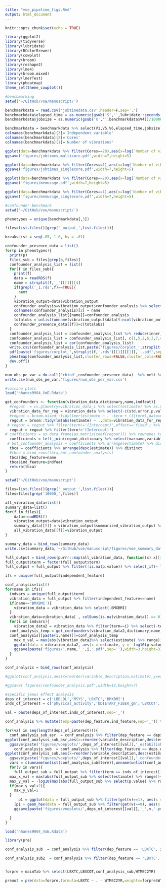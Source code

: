 ```yaml
---
title: "voe_pipeline_figs.Rmd"
output: html_document
---
```


```r
knitr::opts_chunk$set(echo = TRUE)
```

```r
library(ggplot2)
library(tidyverse)
library(lubridate)
library(RColorBrewer)
library(cowplot)
library(broom)
library(reshape2)
library(lme4)
library(broom.mixed)
library(lmerTest)
library(pheatmap)
theme_set(theme_cowplot())
```

```r
#benchmarking
setwd('~/GitHub/voe/manuscript/')

benchmarkdata = read.csv('jobtimedata.csv',header=F,sep=',')
benchmarkdata$elapsed_time = as.numeric(gsub('S','',lubridate::seconds(hms(benchmarkdata$V3))))
benchmarkdata$jobsize = as.numeric(gsub('K','',benchmarkdata$V4))/1000000

benchmarkdata = benchmarkdata %>% select(V1,V5,V6,elapsed_time,jobsize)
colnames(benchmarkdata)[3]='Independent variable'
colnames(benchmarkdata)[2]='Cores'
colnames(benchmarkdata)[1]='Number of vibrations'

ggplot(data=benchmarkdata %>% filter(Cores==20),aes(x=log(`Number of vibrations`),y=log(elapsed_time),color=`Independent variable`)) + geom_point() + ggtitle('Runtime benchmarking') + xlab('log(Number of vibrations)') + ylab('Log(Seconds)')
ggsave('figures/jobtimes_multicore.pdf',width=7,height=5)

ggplot(data=benchmarkdata %>% filter(Cores==1),aes(x=log(`Number of vibrations`),y=log(elapsed_time),color=`Independent variable`)) + geom_point() + ggtitle('Runtime benchmarking') + xlab('log(Number of vibrations)') + ylab('Log(Seconds)')
ggsave('figures/jobtimes_singlecore.pdf',width=7,height=5)

ggplot(data=benchmarkdata %>% filter(Cores==20),aes(x=log(`Number of vibrations`),y=log(jobsize),color=`Independent variable`)) + geom_point()+ ggtitle('Memory usage')+ xlab('log(Number of vibrations)') + ylab('Log(RAM used, GB)')
ggsave('figures/memusage.pdf',width=7,height=5)

ggplot(data=benchmarkdata %>% filter(Cores==1),aes(x=log(`Number of vibrations`),y=log(jobsize),color=`Independent variable`)) + geom_point()+ ggtitle('Memory usage')+ xlab('log(Number of vibrations)') + ylab('Log(RAM used, GB)')
ggsave('figures/memusage_singlecore.pdf',width=7,height=5)

```
```r
#confounder benchmark
setwd('~/GitHub/voe/manuscript/')

phenotypes = unique(benchmarkdata[,3])

files=list.files()[grep('_output_',list.files())]

breaksList = seq(.85, 1.0, by = .01)

confounder_presence_data = list()
for(p in phenotypes){
  print(p)
  files_sub = files[grep(p,files)]
  confounder_analysis_list = list()
  for(f in files_sub){
    print(f)
    data = readRDS(f)
    name = strsplit(f,'_')[[1]][4]
    if(grepl('_1.rds',f)==TRUE){
      next
    }
    vibration_output=data$vibration_output
    confounder_analysis=vibration_output$confounder_analysis %>% select(term,estimate)
    colnames(confounder_analysis)[2] = name
    confounder_analysis_list[[name]]=confounder_analysis
    totalobs = unlist(unname(vibration_output$data[9:ncol(vibration_output$data)] %>% colSums))
    confounder_presence_data[[f]]=c(totalobs)
  }
  confounder_analysis_list = confounder_analysis_list %>% reduce(inner_join, by = "term") %>% select(-term)
  confounder_analysis_list = confounder_analysis_list[, c(1,5,2,6,3,7,4,8)]
  confounder_analysis_list = cor(confounder_analysis_list)
  write.csv(confounder_analysis_list,paste('figures/corplot_',strsplit(f,'.rds')[[1]][[1]],'.csv',sep=''))
  pdf(paste('figures/corplot_',strsplit(f,'.rds')[[1]][[1]],'-.pdf',sep=''),width=3,height=3)
  pheatmap(confounder_analysis_list,cluster_rows=FALSE,cluster_cols=FALSE,breaks=breaksList,legend = FALSE)
  dev.off()
}

num_obs_pe_var = do.call('rbind',confounder_presence_data)  %>% melt %>% mutate(num=strsplit(as.character(Var1),'_') %>% map_chr(4)) %>% select(-Var1,-Var2) %>% group_by(num) %>% summarize(mean=mean(value),sd=sd(value))
write.csv(num_obs_pe_var,'figures/num_obs_per_var.csv')

```


```r
#volcano plots
load('nhanes9904_VoE.Rdata')

get_confounders <- function(vibration_data,dictionary,name,indfeat){
  #regout  = cv.glmnet(y=vibration_data_i %>% select(estimate) %>% as.matrix, x=vibration_data_i %>% select(-estimate) %>% as.matrix, alpha=1 ,type.measure = "mse", nfolds = 10)
  vibration_data_for_reg = vibration_data %>% select(-c(std.error,p.value,statistic,independent_feature)) %>% mutate(estimate=(estimate))
  #regout = broom.mixed::tidy(lmer(estimate ~ . -term + (1|term),data=vibration_data_for_reg))
  regout = broom::tidy(lm(abs(estimate) ~ .,data=vibration_data_for_reg))
 # regout = regout %>% filter(term!='(Intercept)',effect=='fixed') %>% select(-group,-effect)
  regout = regout %>% filter(term!='(Intercept)')
# coefficients = as.data.frame(as.matrix(coef(regout))) %>% rownames_to_column('term') %>% arrange(1)
  coefficients = left_join(regout,dictionary %>% select(varname,variable_description),by=c('term'='varname')) %>% filter(!is.na(variable_description)) %>% select(variable_description,term,estimate,std.error)  %>% distinct()
 # bot_confounder_analysis = coefficients %>% arrange(estimate) %>% distinct %>% head(25)
  tbca = coefficients %>% arrange(desc(estimate)) %>% distinct
  #tbca = bind_rows(tbca,bot_confounder_analysis)
  tbca$dep_feature=name
  tbca$ind_feature=indfeat
  return(tbca)
}

setwd('~/GitHub/voe/manuscript')

files=list.files()[grep('_output_',list.files())]
files=files[grep('10000_',files)]

all_vibration_data=list() 
summary_data=list()
for(f in files){
    data=readRDS(f)
    vibration_output=data$vibration_output
    summary_data[[f]] = vibration_output$summarized_vibration_output %>% mutate(dep_feature = strsplit(f,'.rds') %>% map_chr(1) %>% strsplit('10000_') %>% map_chr(2))
    all_vibration_data[[f]]=vibration_output
}

summary_data = bind_rows(summary_data)
write.csv(summary_data,'~/GitHub/voe/manuscript/figures/voe_summary_data.csv')

full_output = bind_rows(purrr::map(all_vibration_data, function(x) x[[3]] %>% mutate(phenoname=names(x)[3])))
full_output$term = factor(full_output$term)
full_output = full_output %>% filter(!is.na(p.value)) %>% select_if(~ length(unique(.)) > 1) %>% select(-full_fits)

ifs = unique(full_output$independent_feature)

conf_analysis=list()
for(name in ifs){
  indvars = unique(full_output$term)
  vibration_data = full_output %>% filter(independent_feature==name) 
  if(name=='BMXBMI'){
    vibration_data = vibration_data %>% select(-BMXBMI)
  }
  vibration_data=vibration_data[ , colSums(is.na(vibration_data)) == 0]
  for(i in indvars){
    vibration_data2 = vibration_data %>% filter(term==i) %>% select(-term)
  conf_analysis_temp = get_confounders(vibration_data2,dictionary,name,i)
  conf_analysis[[paste(i,name)]]=conf_analysis_temp
    max_x_val = max(abs(vibration_data2%>% select(estimate) %>% range))+.001
    ggplot(data = vibration_data2, aes(x = estimate, y = -log10(p.value))) +geom_hex(bins=100)  +theme(legend.position="bottom") +theme(legend.title = element_blank()) + xlab('Estimate') + theme(legend.text=element_text(size=6))+ggtitle(paste(name,i,sep='_'))+ theme(plot.title = element_text(size=12)) + geom_hline(yintercept = -log10(0.05)) + xlim(-1*max_x_val,max_x_val) + ylim(0,25)+theme(plot.title = element_blank())+scale_fill_gradientn(limits = c(0,1000),breaks=c(250,500,750),colors=c("navyblue", "darkmagenta", "darkorange1"))+ theme(legend.position = "none")
    ggsave(paste('figures/',name,'_',i,'.pdf',sep=''),width=3,height=3)
  }
}

conf_analysis = bind_rows(conf_analysis)

#ggplot(conf_analysis,aes(x=reorder(variable_description,estimate),y=estimate,fill=dep_feature)) +geom_bar(stat='identity',position='dodge') + xlab('') + ylab('Change in model effect size')+ggtitle('Adjusters driving VoE')+geom_errorbar(aes(ymin =estimate-std.error,ymax=estimate+std.error), width = 0.2, position = position_dodge(width = 0.9))+ theme(legend.position = 'bottom',plot.title = element_text(size=12))+theme(axis.text = element_text(size=10,angle=30,hjust=1))

#ggsave('figures/confounder_analysis.pdf',width=12,height=7)

```

```r
#specific janus effect analysis
deps_of_interest = c('LBDLDL','MSYS','LBXTC','BMXBMI')
inds_of_interest = c('physical_activity','bDIETARY_FIBER_gm','LBXCOT','DR1TTFAT')

val = paste(deps_of_interest,inds_of_interest,sep='_')

conf_analysis %>% mutate(temp=paste(dep_feature,ind_feature,sep='_')) %>% filter(temp %in% val) 

for(val in seq(length(deps_of_interest))){
  conf_analysis_sub_asr  = conf_analysis %>% filter(dep_feature == deps_of_interest[[val]], ind_feature == inds_of_interest[[val]]) %>% arrange(desc(estimate)) %>% filter(term == 'RIDRETH1'|term == 'male'| term=='RIDAGEYR'|term=='SES_LEVEL'|term=='education')
ggplot(conf_analysis_sub_asr,aes(x=reorder(variable_description,desc(estimate)),y=estimate)) +geom_bar(stat='identity',position='dodge') + xlab('') + ylab('Change in model effect size')+geom_errorbar(aes(ymin =estimate-std.error,ymax=estimate+std.error), width = 0.2, position = position_dodge(width = 0.9))+ theme(legend.position = 'bottom',plot.title = element_text(size=12))+theme(axis.text = element_text(size=10,angle=30,hjust=1))+ggtitle(paste(deps_of_interest[[val]],'~',inds_of_interest[[val]]))
  ggsave(paste('figures/voeplots/',deps_of_interest[[val]],'_estabilished_confounders','.pdf',sep=''),width=2.5,height=5)
    conf_analysis_sub  = conf_analysis %>% filter(dep_feature == deps_of_interest[[val]], ind_feature == inds_of_interest[[val]]) %>% arrange(desc(estimate))  %>% filter(term != 'RIDRETH1'&term != 'male'& term!='RIDAGEYR'&term!='SES_LEVEL'&term!='education') %>% head(10)
ggplot(conf_analysis_sub,aes(x=reorder(variable_description,desc(estimate)),y=estimate)) +geom_bar(stat='identity',position='dodge') + xlab('') + ylab('Change in model effect size')+geom_errorbar(aes(ymin =estimate-std.error,ymax=estimate+std.error), width = 0.2, position = position_dodge(width = 0.9))+ theme(legend.position = 'bottom',plot.title = element_text(size=12))+theme(axis.text = element_text(size=10,angle=30,hjust=1))
  ggsave(paste('figures/voeplots/',deps_of_interest[[val]],'_confounders','.pdf',sep=''),width=5,height=5)
  vars = c(unname(unlist(conf_analysis_sub$term)),unname(unlist(conf_analysis_sub_asr$term)))
  for(v in vars){
    full_output_sub = full_output %>% filter(term == inds_of_interest[[val]], independent_feature == deps_of_interest[[val]]) %>% select(estimate,p.value,term,independent_feature,v)
  max_x_val = max(abs(full_output_sub %>% select(estimate) %>% range))+.00001
  max_y_val = -log10(max(abs(full_output_sub %>% select(p.value) %>% range)))+1
  if(max_y_val<2){
    max_y_val=2
  }
      p1 = ggplot(data = full_output_sub %>% filter(get(v)==1), aes(x = estimate, y = -log10(p.value))) + geom_hex(bins=100)+theme(legend.position="none") +theme(legend.title = element_blank()) + xlab('Estimate') +xlim(-1*max_x_val,max_x_val) + theme(legend.text=element_text(size=6))+ggtitle('')+ theme(plot.title = element_text(size=12)) + geom_hline(yintercept = -log10(0.05)) +scale_color_manual(values=c('blue','gray'))+ylim(0,max_y_val)+ xlim(-1*max_x_val,max_x_val) 
    (p1 + geom_hex(data = full_output_sub %>% filter(get(v)==0), aes(x = estimate, y = -log10(p.value)),bins=100,alpha=.1)+theme(legend.position="none") +theme(legend.title = element_blank()) + xlab('Estimate') +xlim(-1*max_x_val,max_x_val) + theme(legend.text=element_text(size=6))+ggtitle('')+ theme(plot.title = element_text(size=12)) + geom_hline(yintercept = -log10(0.05)) +scale_color_manual(values=c('blue','gray'))+ylim(0,max_y_val)+scale_fill_gradientn(limits = c(0,1000),breaks=c(250,500,750),colors=c("navyblue", "darkmagenta", "darkorange1")))+ xlim(-1*max_x_val,max_x_val)+ggtitle(paste('Adjusted for ',v,sep='')) 
    ggsave(paste('figures/voeplots/',deps_of_interest[[val]],'_',v,'.pdf',sep=''),width=5,height=5)

  }
}
```

```r
load('nhanes9904_VoE.Rdata')

library(pre)

conf_analysis_sub  = conf_analysis %>% filter(dep_feature == 'LBXTC', ind_feature == 'LBXCOT') %>% arrange(desc(estimate))%>% head(10) %>% select(term) %>% unlist %>% unname %>% as.character()

conf_analysis_sub2  = conf_analysis %>% filter(dep_feature == 'LBXTC', ind_feature == 'LBXCOT') %>% arrange(desc(estimate))%>% head(10) %>% select(variable_description) %>% unlist %>% unname %>% as.character()


forpre = mainTab %>% select(LBXTC,LBXCOT,conf_analysis_sub,WTMEC2YR)

preout = pre(data=forpre,formula=LBXTC ~ . - WTMEC2YR,weights=forpre$WTMEC2YR)



```
